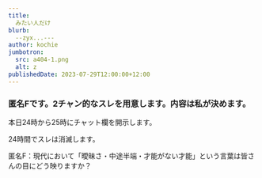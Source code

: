 ```yaml
---
title: 
  みたい人だけ
blurb: 
  --zyx...---
author: kochie
jumbotron:
  src: a404-1.png
  alt: z
publishedDate: 2023-07-29T12:00:00+12:00
---
```


### 匿名Fです。2チャン的なスレを用意します。内容は私が決めます。

本日24時から25時にチャット欄を開示します。

24時間でスレは消滅します。



匿名F：現代において「曖昧さ・中途半端・才能がない才能」という言葉は皆さんの目にどう映りますか？

